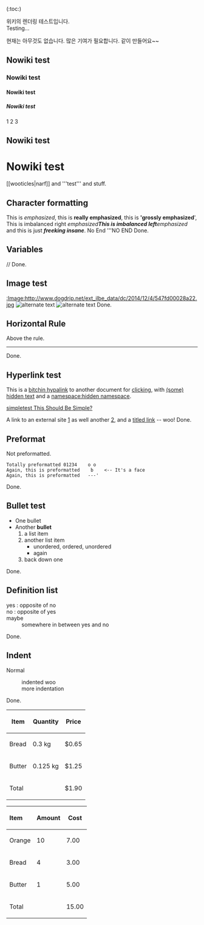 (:toc:)

위키의 렌더링 테스트입니다. <br /> Testing...

현재는 아무것도 없습니다. 많은 기여가 필요합니다. 같이 만들어요~~

== Nowiki test ==
=== Nowiki test ===
==== Nowiki test ====
===== Nowiki test =====
<nowiki>1</nowiki>
<nowiki>2</nowiki>
<nowiki>3</nowiki>

== Nowiki test ==

= Nowiki test =

<nowiki>[[wooticles|narf]] and '''test''' and stuff.</nowiki>

== Character formatting ==
This is ''emphasized'', this is '''really emphasized''', this is ''''grossly emphasized'''',
This is imbalanced right ''emphasized'''
This is imbalanced left '''emphasized''
and this is just '''''freeking insane'''''.
No End '''NO END
Done.

== Variables ==
{{CURRENTDAY}}/{{CURRENTMONTH}}/{{CURRENTYEAR}}
Done.

== Image test ==
[[:Image:http://www.dogdrip.net/ext_ilbe_data/dc/2014/12/4/547fd00028a22.jpg]]
[[Image:http://www.dogdrip.net/ext_ilbe_data/dc/2014/12/4/547fd00028a22.jpg|frame|alternate text]]
[[Image:http://www.dogdrip.net/ext_ilbe_data/dc/2014/12/4/547fd00028a22.jpg|right|alternate text]]
Done.

== Horizontal Rule ==
Above the rule.
----
Done.

== Hyperlink test ==
This is a [[namespace:link target|bitchin hypalink]] to another document for [[click]]ing, with [[(some) hidden text]] and a [[namespace:hidden namespace]].

[[simpletest This Should Be Simple?]]

A link to an external site [http://www.google.ca] as well another [http://www.esitemedia.com], and a [http://www.blitzaffe.com titled link] -- woo!
Done.

== Preformat ==
Not preformatted.
 Totally preformatted 01234    o o
 Again, this is preformatted    b    <-- It's a face
 Again, this is preformatted   ---'
Done.
        
== Bullet test ==
* One bullet
* Another '''bullet'''
*# a list item
*# another list item
*#* unordered, ordered, unordered
*#* again
*# back down one
Done.

== Definition list ==
; yes : opposite of no
; no : opposite of yes
; maybe
: somewhere in between yes and no
Done.

== Indent ==
Normal
: indented woo
: more indentation
Done.


{| border="1" cellspacing="0" cellpadding="2"
|-
!scope="col"| Item
! Quantity
!scope="col"| Price
|-
!scope="row"| Bread
|scope="col"| 0.3 kg
| $0.65
|-
!scope="row"| Butter
| 0.125 kg
| $1.25
|-
!scope="row" colspan="2"| Total
| $1.90
|}


{|
! align="left"|Item
! Amount
! Cost
|-
|Orange
|10
|7.00
|-
|Bread
|4
|3.00
|-
|Butter
|1
|5.00
|-
!Total
|
|15.00
|}
